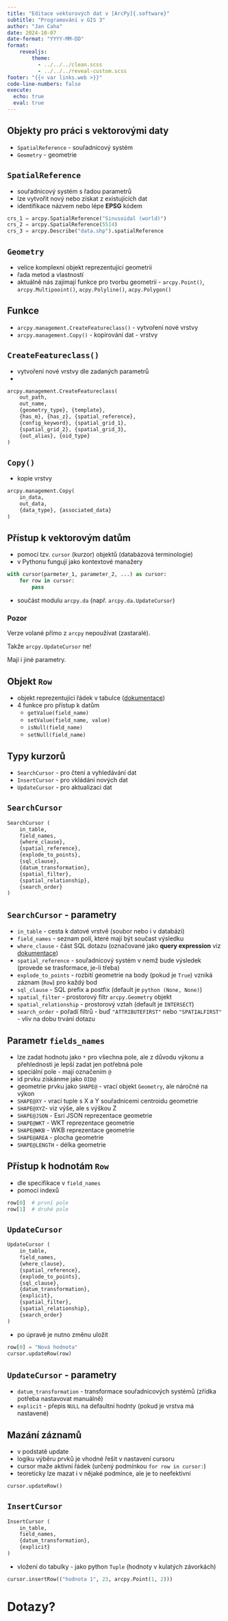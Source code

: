 ```yaml
---
title: "Editace vektorových dat v [ArcPy]{.software}"
subtitle: "Programování v GIS 3"
author: "Jan Caha"
date: 2024-10-07
date-format: "YYYY-MM-DD"
format: 
    revealjs:
        theme: 
          - ../../../clean.scss 
          - ../../../reveal-custom.scss
footer: "{{< var links.web >}}"
code-line-numbers: false
execute:
  echo: true
  eval: true
---
```


## Objekty pro práci s vektorovými daty

- `SpatialReference` - souřadnicový systém
- `Geometry` - geometrie

## `SpatialReference`

- souřadnicový systém s řadou parametrů
- lze vytvořit nový nebo získat z existujících dat
- identifikace názvem nebo lépe **EPSG** kódem

```python
crs_1 = arcpy.SpatialReference("Sinusoidal (world)")
crs_2 = arcpy.SpatialReference(5514)
crs_3 = arcpy.Describe("data.shp").spatialReference
```
## `Geometry`

- velice komplexní objekt reprezentující geometrii
- řada metod a vlastností
- aktuálně nás zajímají funkce pro tvorbu geometrií - `arcpy.Point()`, `arcpy.Multipooint()`, `acpy.Polyline()`, `acpy.Polygon()`

## Funkce

- `arcpy.management.CreateFeatureclass()` - vytvoření nové vrstvy
- `arcpy.management.Copy()` - kopírování dat - vrstvy

## `CreateFeatureclass()`

- vytvoření nové vrstvy dle zadaných parametrů
- 
```python
arcpy.management.CreateFeatureclass(
    out_path, 
    out_name, 
    {geometry_type}, {template}, 
    {has_m}, {has_z}, {spatial_reference}, 
    {config_keyword}, {spatial_grid_1}, 
    {spatial_grid_2}, {spatial_grid_3}, 
    {out_alias}, {oid_type}
)
```

## `Copy()`

- kopie vrstvy

```python
arcpy.management.Copy(
    in_data, 
    out_data, 
    {data_type}, {associated_data}
)
```

## Přístup k vektorovým datům

- pomocí tzv. `cursor` (kurzor) objektů (databázová terminologie)
- v Pythonu fungují jako kontextové manažery
  
```python
with cursor(parmeter_1, parameter_2, ...) as cursor:
    for row in cursor:
        pass
```

- součást modulu `arcpy.da` (např. `arcpy.da.UpdateCursor`)

::: {.callout-warning}
### Pozor
Verze volané přímo z `arcpy` nepoužívat (zastaralé).

Takže `arcpy.UpdateCursor` ne!

Mají i jiné parametry.
:::

## Objekt `Row`

- objekt reprezentující řádek v tabulce ([dokumentace](https://pro.arcgis.com/en/pro-app/latest/arcpy/classes/row.htm))
- 4 funkce pro přístup k datům
  - `getValue(field_name)`
  - `setValue(field_name, value)`
  - `isNull(field_name)`
  - `setNull(field_name)`

## Typy kurzorů

- `SearchCursor` - pro čtení a vyhledávání dat
- `InsertCursor` - pro vkládání nových dat
- `UpdateCursor` - pro aktualizaci dat

## `SearchCursor`

```python
SearchCursor (
    in_table, 
    field_names, 
    {where_clause}, 
    {spatial_reference}, 
    {explode_to_points}, 
    {sql_clause}, 
    {datum_transformation}, 
    {spatial_filter}, 
    {spatial_relationship}, 
    {search_order}
)
```

## `SearchCursor` - parametry

- `in_table` - cesta k datové vrstvě (soubor nebo i v databázi)
- `field_names` - seznam polí, které mají být součast výsledku
- `where_clause` - část SQL dotazu (označované jako **query expression** viz [dokumentace](https://pro.arcgis.com/en/pro-app/latest/help/mapping/navigation/write-a-query-in-the-query-builder.htm))
- `spatial_reference` - souřadnicový systém v nemž bude výsledek (provede se trasformace, je-li třeba)
- `explode_to_points` - rozbití geometrie na body (pokud je `True`) vzniká záznam (`Row`) pro každý bod
- `sql_clause` - SQL prefix a postfix (default je `python (None, None)`)
- `spatial_filter` - prostorový filtr `arcpy.Geometry` objekt
- `spatial_relationship` - prostorový vztah (default je `INTERSECT`)
- `search_order` - pořadí filtrů - buď `"ATTRIBUTEFIRST"` nebo `"SPATIALFIRST"` - vliv na dobu trvání dotazu

## Parametr `fields_names`

- lze zadat hodnotu jako `*` pro všechna pole, ale z důvodu výkonu a přehlednosti je lepší zadat jen potřebná pole
- speciální pole - mají označením `@`
- id prvku získánme jako `OID@`
- geometrie prvku jako `SHAPE@` - vrací objekt `Geometry`, ale náročné na výkon
- `SHAPE@XY` - vrací tuple s X a Y souřadnicemi centroidu geometrie
- `SHAPE@XYZ`- viz výše, ale s výškou Z
- `SHAPE@JSON` - Esri JSON reprezentace geometrie
- `SHAPE@WKT` - WKT reprezentace geometrie
- `SHAPE@WKB` - WKB reprezentace geometrie
-  `SHAPE@AREA` - plocha geometrie
-  `SHAPE@LENGTH` - délka geometrie

## Přístup k hodnotám `Row`

- dle specifikace v `field_names`
- pomocí indexů

```python
row[0]  # první pole
row[1]  # druhé pole
```

## `UpdateCursor`

```python
UpdateCursor (
    in_table, 
    field_names, 
    {where_clause}, 
    {spatial_reference}, 
    {explode_to_points}, 
    {sql_clause}, 
    {datum_transformation}, 
    {explicit}, 
    {spatial_filter}, 
    {spatial_relationship}, 
    {search_order}
)
```

- po úpravě je nutno změnu uložit

```python
row[0] = "Nová hodnota"
cursor.updateRow(row)
```

## `UpdateCursor` - parametry

- `datum_transformation` - transformace souřadnicových systémů (zřídka potřeba nastavovat manuálně)
- `explicit` - přepis `NULL` na defaultní hodnty (pokud je vrstva má nastavené)
  
## Mazání záznamů

- v podstatě update
- logiku výběru prvků je vhodné řešit v nastavení cursoru
- cursor maže aktivní řádek (určený podmínkou `for row in cursor:`)
- teoreticky lze mazat i v nějaké podmínce, ale je to neefektivní

```python
cursor.updateRow()
```

## `InsertCursor`

```python
InsertCursor (
    in_table, 
    field_names, 
    {datum_transformation}, 
    {explicit}
)
```

- vložení do tabulky - jako python `Tuple` (hodnoty v kulatých závorkách)

```python
cursor.insertRow(("hodnota 1", 23, arcpy.Point(1, 2)))
```

# Dotazy?{.center}